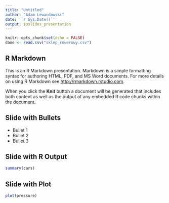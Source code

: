 ```yaml
---
title: "Untitled"
author: "Adam Lewandowski"
date: '`r Sys.Date()`'
output: ioslides_presentation
---
```


```r
knitr::opts_chunk$set(echo = FALSE)
dane <- read.csv("sklep_rowerowy.csv")
```

## R Markdown

This is an R Markdown presentation. Markdown is a simple formatting syntax for authoring HTML, PDF, and MS Word documents. For more details on using R Markdown see <http://rmarkdown.rstudio.com>.

When you click the **Knit** button a document will be generated that includes both content as well as the output of any embedded R code chunks within the document.

## Slide with Bullets

- Bullet 1
- Bullet 2
- Bullet 3

## Slide with R Output

```r
summary(cars)
```

## Slide with Plot

```r
plot(pressure)
```

